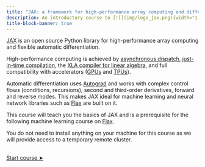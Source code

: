 ```yaml
---
title: "JAX: a framework for high-performance array computing and differentiation"
description: An introductory course to [![](img/logo_jax.png){width="1.7em" fig-alt="noshadow"}](https://jax.readthedocs.io/)
title-block-banner: true
---
```


:::{.topdef}

[JAX](https://jax.readthedocs.io/) is an open source Python library for high-performance array computing and flexible automatic differentiation.

High-performance computing is achieved by [asynchronous dispatch](https://en.wikipedia.org/wiki/Asynchrony_(computer_programming)), [just-in-time compilation](https://en.wikipedia.org/wiki/Just-in-time_compilation), the [XLA compiler for linear algebra](https://www.tensorflow.org/xla), and full compatibility with accelerators ([GPUs](https://en.wikipedia.org/wiki/Graphics_processing_unit) and [TPUs](https://en.wikipedia.org/wiki/Tensor_Processing_Unit)).

Automatic differentiation uses [Autograd](https://github.com/hips/autograd) and works with complex control flows (conditions, recursions), second and third-order derivatives, forward and reverse modes. This makes JAX ideal for machine learning and neural network libraries such as [Flax](https://flax.readthedocs.io/en/latest/) are built on it.

This course will teach you the basics of JAX and is a prerequisite for the following machine learning course on [Flax](https://flax.readthedocs.io/en/latest/).

You do not need to install anything on your machine for this course as we will provide access to a temporary remote cluster.

:::

<br>
[[Start course ➤](jx/jx_why.qmd)]{.topinline}
